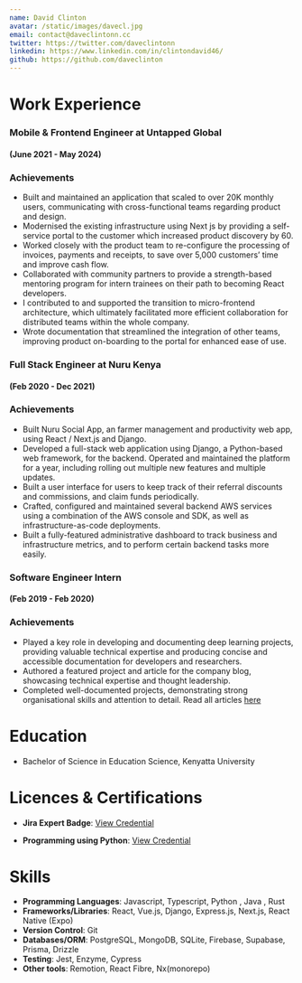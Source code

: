 ```yaml
---
name: David Clinton
avatar: /static/images/davecl.jpg
email: contact@daveclintonn.cc
twitter: https://twitter.com/daveclintonn
linkedin: https://www.linkedin.com/in/clintondavid46/
github: https://github.com/daveclinton
---
```


# Work Experience

### Mobile & Frontend Engineer at Untapped Global

#### (June 2021 - May 2024)

### Achievements

- Built and maintained an application that scaled to over 20K monthly users, communicating with cross-functional teams regarding product and design.
- Modernised the existing infrastructure using Next js by providing a self-service portal to the customer which increased product discovery by 60.
- Worked closely with the product team to re-configure the processing of invoices, payments and receipts, to save over 5,000 customers’ time and improve cash flow.
- Collaborated with community partners to provide a strength-based mentoring program for intern trainees on their path to becoming React developers.
- I contributed to and supported the transition to micro-frontend architecture, which ultimately facilitated more efficient collaboration for distributed teams within the whole company.
- Wrote documentation that streamlined the integration of other teams, improving product on-boarding to the portal for enhanced ease of use.

### Full Stack Engineer at Nuru Kenya

#### (Feb 2020 - Dec 2021)

### Achievements

- Built Nuru Social App, an farmer management and productivity web app, using React / Next.js and Django.
- Developed a full-stack web application using Django, a Python-based web framework, for the backend. Operated and maintained the platform for a year, including rolling out multiple new features and multiple updates.
- Built a user interface for users to keep track of their referral discounts and commissions, and claim funds periodically.
- Crafted, configured and maintained several backend AWS services using a combination of the AWS console and SDK, as well as infrastructure-as-code deployments.
- Built a fully-featured administrative dashboard to track business and infrastructure metrics, and to perform certain backend tasks more easily.

### Software Engineer Intern

#### (Feb 2019 - Feb 2020)

### Achievements

- Played a key role in developing and documenting deep learning projects, providing valuable technical expertise and producing concise and accessible documentation for developers and researchers.
- Authored a featured project and article for the company blog, showcasing technical expertise and thought leadership.
- Completed well-documented projects, demonstrating strong organisational skills and attention to detail. Read all articles [here](https://blog.paperspace.com/author/david-clinton/)

# Education

- Bachelor of Science in Education Science, Kenyatta University

# Licences & Certifications

- **Jira Expert Badge**: [View Credential](https://university.atlassian.com/student/award/KqTVy5BAt4LMm8EmGZtXuPxw)

- **Programming using Python**: [View Credential](https://s3-us-west-2.amazonaws.com/udacity-printer/production/certificates/0dec6f54-a13d-49d6-9f79-b179457dda4f.pdf)

# Skills

- **Programming Languages**: Javascript, Typescript, Python , Java , Rust
- **Frameworks/Libraries**: React, Vue.js, Django, Express.js, Next.js, React Native (Expo)
- **Version Control**: Git
- **Databases/ORM**: PostgreSQL, MongoDB, SQLite, Firebase, Supabase, Prisma, Drizzle
- **Testing**: Jest, Enzyme, Cypress
- **Other tools**: Remotion, React Fibre, Nx(monorepo)
